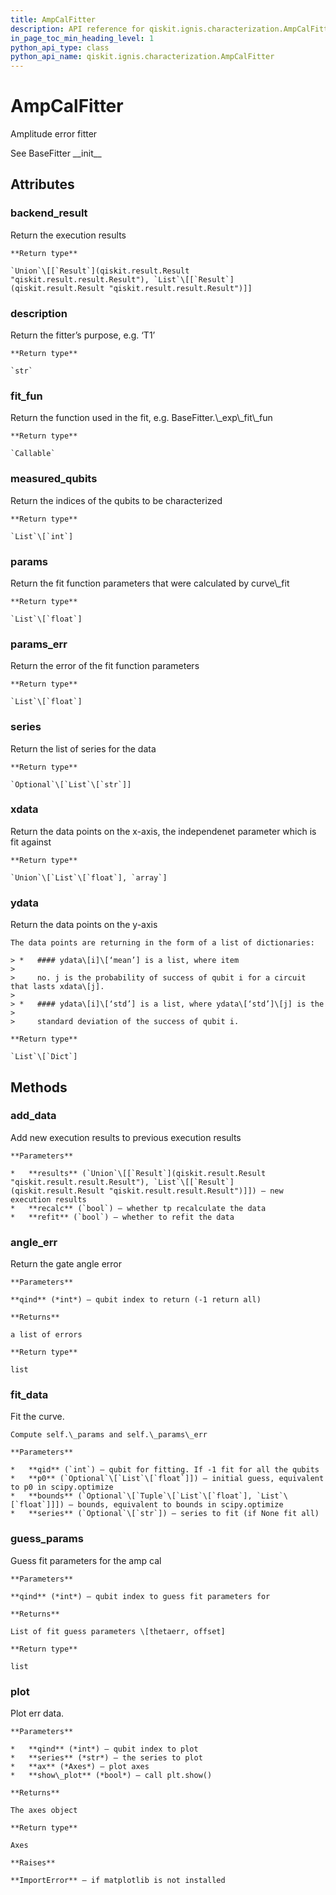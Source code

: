```yaml
---
title: AmpCalFitter
description: API reference for qiskit.ignis.characterization.AmpCalFitter
in_page_toc_min_heading_level: 1
python_api_type: class
python_api_name: qiskit.ignis.characterization.AmpCalFitter
---
```


# AmpCalFitter

<Class id="qiskit.ignis.characterization.AmpCalFitter" isDedicatedPage={true} github="https://github.com/qiskit-community/qiskit-ignis/tree/stable/0.3/qiskit/ignis/characterization/gates/fitters.py" signature="AmpCalFitter(backend_result, xdata, qubits, fit_p0, fit_bounds)" modifiers="class">
  Amplitude error fitter

  See BaseFitter \_\_init\_\_

  ## Attributes

  ### backend\_result

  <Attribute id="qiskit.ignis.characterization.AmpCalFitter.backend_result" attributeTypeHint="Union[qiskit.result.result.Result, List[qiskit.result.result.Result]]">
    Return the execution results

    **Return type**

    `Union`\[[`Result`](qiskit.result.Result "qiskit.result.result.Result"), `List`\[[`Result`](qiskit.result.Result "qiskit.result.result.Result")]]
  </Attribute>

  ### description

  <Attribute id="qiskit.ignis.characterization.AmpCalFitter.description" attributeTypeHint="str">
    Return the fitter’s purpose, e.g. ‘T1’

    **Return type**

    `str`
  </Attribute>

  ### fit\_fun

  <Attribute id="qiskit.ignis.characterization.AmpCalFitter.fit_fun" attributeTypeHint="Callable">
    Return the function used in the fit, e.g. BaseFitter.\_exp\_fit\_fun

    **Return type**

    `Callable`
  </Attribute>

  ### measured\_qubits

  <Attribute id="qiskit.ignis.characterization.AmpCalFitter.measured_qubits" attributeTypeHint="List[int]">
    Return the indices of the qubits to be characterized

    **Return type**

    `List`\[`int`]
  </Attribute>

  ### params

  <Attribute id="qiskit.ignis.characterization.AmpCalFitter.params" attributeTypeHint="List[float]">
    Return the fit function parameters that were calculated by curve\_fit

    **Return type**

    `List`\[`float`]
  </Attribute>

  ### params\_err

  <Attribute id="qiskit.ignis.characterization.AmpCalFitter.params_err" attributeTypeHint="List[float]">
    Return the error of the fit function parameters

    **Return type**

    `List`\[`float`]
  </Attribute>

  ### series

  <Attribute id="qiskit.ignis.characterization.AmpCalFitter.series" attributeTypeHint="Optional[List[str]]">
    Return the list of series for the data

    **Return type**

    `Optional`\[`List`\[`str`]]
  </Attribute>

  ### xdata

  <Attribute id="qiskit.ignis.characterization.AmpCalFitter.xdata" attributeTypeHint="Union[List[float], numpy.array]">
    Return the data points on the x-axis, the independenet parameter which is fit against

    **Return type**

    `Union`\[`List`\[`float`], `array`]
  </Attribute>

  ### ydata

  <Attribute id="qiskit.ignis.characterization.AmpCalFitter.ydata" attributeTypeHint="List[Dict]">
    Return the data points on the y-axis

    The data points are returning in the form of a list of dictionaries:

    > *   #### ydata\[i]\[‘mean’] is a list, where item
    >
    >     no. j is the probability of success of qubit i for a circuit that lasts xdata\[j].
    >
    > *   #### ydata\[i]\[‘std’] is a list, where ydata\[‘std’]\[j] is the
    >
    >     standard deviation of the success of qubit i.

    **Return type**

    `List`\[`Dict`]
  </Attribute>

  ## Methods

  ### add\_data

  <Function id="qiskit.ignis.characterization.AmpCalFitter.add_data" signature="AmpCalFitter.add_data(results, recalc=True, refit=True)">
    Add new execution results to previous execution results

    **Parameters**

    *   **results** (`Union`\[[`Result`](qiskit.result.Result "qiskit.result.result.Result"), `List`\[[`Result`](qiskit.result.Result "qiskit.result.result.Result")]]) – new execution results
    *   **recalc** (`bool`) – whether tp recalculate the data
    *   **refit** (`bool`) – whether to refit the data
  </Function>

  ### angle\_err

  <Function id="qiskit.ignis.characterization.AmpCalFitter.angle_err" signature="AmpCalFitter.angle_err(qind=- 1)">
    Return the gate angle error

    **Parameters**

    **qind** (*int*) – qubit index to return (-1 return all)

    **Returns**

    a list of errors

    **Return type**

    list
  </Function>

  ### fit\_data

  <Function id="qiskit.ignis.characterization.AmpCalFitter.fit_data" signature="AmpCalFitter.fit_data(qid=- 1, p0=None, bounds=None, series=None)">
    Fit the curve.

    Compute self.\_params and self.\_params\_err

    **Parameters**

    *   **qid** (`int`) – qubit for fitting. If -1 fit for all the qubits
    *   **p0** (`Optional`\[`List`\[`float`]]) – initial guess, equivalent to p0 in scipy.optimize
    *   **bounds** (`Optional`\[`Tuple`\[`List`\[`float`], `List`\[`float`]]]) – bounds, equivalent to bounds in scipy.optimize
    *   **series** (`Optional`\[`str`]) – series to fit (if None fit all)
  </Function>

  ### guess\_params

  <Function id="qiskit.ignis.characterization.AmpCalFitter.guess_params" signature="AmpCalFitter.guess_params(qind=0)">
    Guess fit parameters for the amp cal

    **Parameters**

    **qind** (*int*) – qubit index to guess fit parameters for

    **Returns**

    List of fit guess parameters \[thetaerr, offset]

    **Return type**

    list
  </Function>

  ### plot

  <Function id="qiskit.ignis.characterization.AmpCalFitter.plot" signature="AmpCalFitter.plot(qind, series='0', ax=None, show_plot=False)">
    Plot err data.

    **Parameters**

    *   **qind** (*int*) – qubit index to plot
    *   **series** (*str*) – the series to plot
    *   **ax** (*Axes*) – plot axes
    *   **show\_plot** (*bool*) – call plt.show()

    **Returns**

    The axes object

    **Return type**

    Axes

    **Raises**

    **ImportError** – if matplotlib is not installed
  </Function>
</Class>

